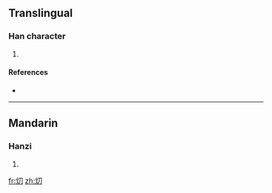==Translingual==

===Han character===
{{Han char|rn=86|rad=火|as=02|sn=6|four=9782<sub>0</sub>|canj=火尸竹 (FSH)}}

# {{defn|Han|sort=火02}}

====References====
* {{Han ref|kx=0666.010|dkj=18861|dj=1075.080|hdz=32188.110|uh=7071|ud=28785|bh=CA41|bd=51777}}

----

==Mandarin==

===Hanzi===
{{cmn-hanzi|pin=[[xiāo]] ([[xiao1]])|wg=hsiao<sup>1</sup>}}

# {{defn|Mandarin|sort=火02}}

[[fr:灱]]
[[zh:灱]]